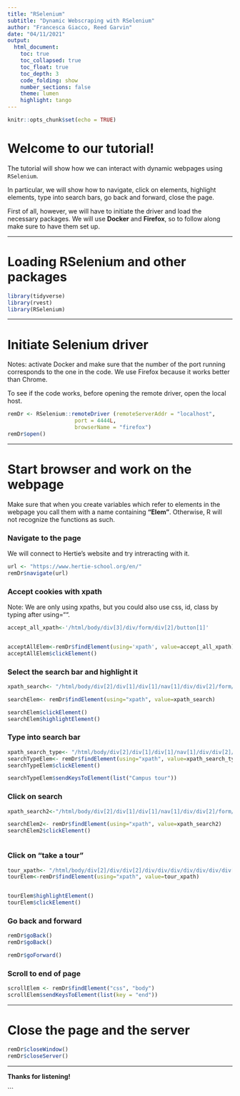 ```yaml
---
title: "RSelenium"
subtitle: "Dynamic Webscraping with RSelenium"
author: "Francesca Giacco, Reed Garvin"
date: "04/11/2021"
output: 
  html_document:
    toc: true
    toc_collapsed: true
    toc_float: true
    toc_depth: 3
    code_folding: show
    number_sections: false
    theme: lumen
    highlight: tango
---
```


```r
knitr::opts_chunk$set(echo = TRUE)
```


# Welcome to our tutorial!

The tutorial will show how we can interact with dynamic webpages using `RSelenium`. 

In particular, we will show how to navigate,  click on elements,  highlight elements, type into search bars,  go back and forward,  close the page.

First of all, however, we will have to initiate the driver and load the necessary packages. 
We will use **Docker** and **Firefox**, so to follow along make sure to have them set up. 

***

# Loading **RSelenium** and other packages 
```r
library(tidyverse)
library(rvest)
library(RSelenium)
```

***

# Initiate Selenium driver

Notes: activate Docker and make sure that the number of the port running corresponds to the one in the code. We use Firefox because it works better than Chrome. 

To see if the code works, before opening the remote driver, open the local host.
```r

remDr <- RSelenium::remoteDriver (remoteServerAddr = "localhost",
                     port = 4444L,
                     browserName = "firefox")
remDr$open()

```

***


# Start browser and work on the webpage

Make sure that when you create variables which refer to elements in the webpage you call them with a name containing **"Elem"**. Otherwise, R will not recognize the functions as such. 


### Navigate to the page

We will connect to Hertie's website and try intreracting with it. 
```r
url <- "https://www.hertie-school.org/en/"
remDr$navigate(url)


```




### Accept cookies  with xpath

Note: We are only using xpaths, but you could also use css, id, class by typing after using="".  
```r
accept_all_xpath<-'/html/body/div[3]/div/form/div[2]/button[1]'


acceptAllElem<-remDr$findElement(using='xpath', value=accept_all_xpath)
acceptAllElem$clickElement()


```




### Select the search bar and highlight it 
```r
xpath_search<- "/html/body/div[2]/div[1]/div[1]/nav[1]/div/div[2]/form/div/button[2]/span"

searchElem<- remDr$findElement(using="xpath", value=xpath_search)

searchElem$clickElement()
searchElem$highlightElement()

```





### Type into search bar
```r
xpath_search_type<- "/html/body/div[2]/div[1]/div[1]/nav[1]/div/div[2]/form/div/input"
searchTypeElem<- remDr$findElement(using="xpath", value=xpath_search_type)
searchTypeElem$clickElement()

searchTypeElem$sendKeysToElement(list("Campus tour"))


```




### Click on search
```r
xpath_search2<-"/html/body/div[2]/div[1]/div[1]/nav[1]/div/div[2]/form/div/button[2]"

searchElem2<- remDr$findElement(using="xpath", value=xpath_search2)
searchElem2$clickElement()



```




### Click on "take a tour"
```r
tour_xpath<- "/html/body/div[2]/div/div[2]/div/div/div/div/div/div/div[5]/div[2]/div/a/header/h2/span"
tourElem<-remDr$findElement(using="xpath", value=tour_xpath)


tourElem$highlightElement()
tourElem$clickElement()

```




### Go back and forward 
```r
remDr$goBack() 
remDr$goBack()

remDr$goForward()

```


### Scroll to end of page 
```r
scrollElem <- remDr$findElement("css", "body")
scrollElem$sendKeysToElement(list(key = "end"))

```

***

# Close the page and the server
```r

remDr$closeWindow()
remDr$closeServer()

```
***

**Thanks for listening!**





```



